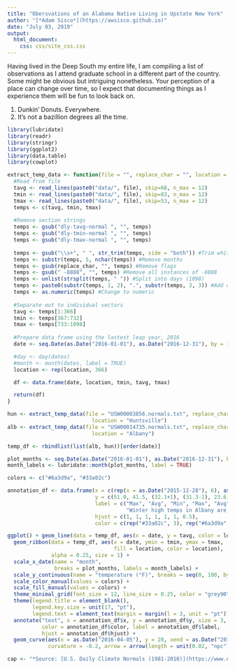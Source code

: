 ```yaml
---
title: "Obersvations of an Alabama Native Living in Upstate New York"
author: "[*Adam Sisco*](https://awsisco.github.io)"
date: "July 03, 2019"
output:
  html_document:
    css: css/site_css.css
---
```


Having lived in the Deep South my entire life, I am compiling a list of observations as I attend graduate school in a different part of the country. Some might be obvious but intriguing nonetheless. Your perception of a place can change over time, so I expect that documenting things as I experience them will be fun to look back on.

1. Dunkin' Donuts. Everywhere.
2. It's not a bazillion degrees all the time.

```r
library(lubridate)
library(readr)
library(stringr)
library(ggplot2)
library(data.table)
library(cowplot)

extract_temp_data <- function(file = "", replace_char = "", location = ""){
  #Read from file
  tavg <- read_lines(paste0("data/", file), skip=68, n_max = 12)
  tmin <- read_lines(paste0("data/", file), skip=83, n_max = 12)
  tmax <- read_lines(paste0("data/", file), skip=53, n_max = 12)
  temps <- c(tavg, tmin, tmax)
  
  #Remove section strings
  temps <- gsub("dly-tavg-normal ", "", temps)
  temps <- gsub("dly-tmin-normal ", "", temps)
  temps <- gsub("dly-tmax-normal ", "", temps)
  
  temps <- gsub("\\s+", " ", str_trim(temps, side = "both")) #Trim white space
  temps <- substr(temps, 5, nchar(temps)) #Remove months
  temps <- gsub(replace_char, "", temps) #Remove flags
  temps <- gsub(" -8888", "", temps) #Remove all instances of -8888
  temps <- unlist(strsplit(temps, " ")) #Split into days (1098)
  temps <- paste0(substr(temps, 1, 2), ".", substr(temps, 3, 3)) #Add demical places
  temps <- as.numeric(temps) #Change to numeric
  
  #Separate out to individual vectors
  tavg <- temps[1:366]
  tmin <- temps[367:732]
  tmax <- temps[733:1098]
  
  #Prepare data frame using the lastest leap year, 2016
  date <- seq.Date(as.Date("2016-01-01"), as.Date("2016-12-31"), by = 1)

  #day <- day(dates)
  #month <- month(dates, label = TRUE)
  location <- rep(location, 366)

  df <- data.frame(date, location, tmin, tavg, tmax)

  return(df)
}

hun <- extract_temp_data(file = "USW00003856.normals.txt", replace_char = "C",
                           location = "Huntsville")
alb <- extract_temp_data(file = "USW00014735.normals.txt", replace_char = "S",
                           location = "Albany")

temp_df <- rbindlist(list(alb, hun))[order(date)]

plot_months <- seq.Date(as.Date("2016-01-01"), as.Date("2016-12-31"), by = "month")
month_labels <- lubridate::month(plot_months, label = TRUE)

colors <- c("#6a3d9a", "#33a02c")

annotation_df <- data.frame(x = c(rep(x = as.Date("2015-12-28"), 6), as.Date("2016-06-15")),
                            y = c(51.0, 41.5, (32.1+1), (31.3-1), 23.6, 16.0, 20),
                            label = c("Max", "Avg", "Min", "Max", "Avg", "Min",
                                      "Winter high temps in Albany are lower\nthan the normal winter lows in Huntsville."),
                            hjust = c(1, 1, 1, 1, 1, 1, 0.5),
                            color = c(rep("#33a02c", 3), rep("#6a3d9a", 3), "grey30"))

ggplot() + geom_line(data = temp_df, aes(x = date, y = tavg, color = location), size = 1) +
  geom_ribbon(data = temp_df, aes(x = date, ymin = tmin, ymax = tmax,
                                  fill = location, color = location),
              alpha = 0.25, size = 1) +
  scale_x_date(name = "month",
               breaks = plot_months, labels = month_labels) +
  scale_y_continuous(name = "temperature (°F)", breaks = seq(0, 100, by = 10)) +
  scale_color_manual(values = colors) +
  scale_fill_manual(values = colors) +
  theme_minimal_grid(font_size = 12, line_size = 0.25, color = "grey90") +
  theme(legend.title = element_blank(),
        legend.key.size = unit(17, "pt"),
        legend.text = element_text(margin = margin(l = 3, unit = "pt"))) +
  annotate("text", x = annotation_df$x, y = annotation_df$y, size = 3,
           color = annotation_df$color, label = annotation_df$label,
           hjust = annotation_df$hjust) +
  geom_curve(aes(x = as.Date("2016-04-05"), y = 20, xend = as.Date("2016-01-20"), yend = 29),
             curvature = -0.2, arrow = arrow(length = unit(0.02, "npc")), color = "grey30")

cap <- "*Source: [U.S. Daily Climate Normals (1981-2010)](https://www.ncdc.noaa.gov/data-access/land-based-station-data/land-based-datasets/climate-normals/1981-2010-normals-data){target=\"_blank\"}*"
```
